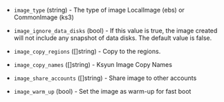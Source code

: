 <!-- Code generated from the comments of the KsyunImageConfig struct in builder/kec/image_config.go; DO NOT EDIT MANUALLY -->

- `image_type` (string) - The type of image
  LocalImage (ebs) or CommonImage (ks3)

- `image_ignore_data_disks` (bool) - If this value is true, the image created will not include any snapshot
  of data disks. The default value is false.

- `image_copy_regions` ([]string) - Copy to the regions.

- `image_copy_names` ([]string) - Ksyun Image Copy Names

- `image_share_accounts` ([]string) - Share image to other accounts

- `image_warm_up` (bool) - Set the image as warm-up for fast boot

<!-- End of code generated from the comments of the KsyunImageConfig struct in builder/kec/image_config.go; -->
